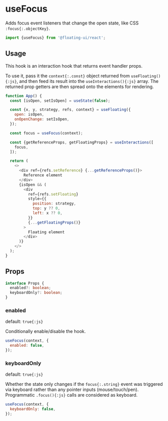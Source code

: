 # useFocus

Adds focus event listeners that change the open state, like CSS
`:focus{:.objectKey}`.

```js
import {useFocus} from '@floating-ui/react';
```

## Usage

This hook is an interaction hook that returns event handler
props.

To use it, pass it the `context{:.const}` object returned from
`useFloating(){:js}`, and then feed its result into the
`useInteractions(){:js}` array. The returned prop getters are
then spread onto the elements for rendering.

```js {9-13} /context/
function App() {
  const [isOpen, setIsOpen] = useState(false);

  const {x, y, strategy, refs, context} = useFloating({
    open: isOpen,
    onOpenChange: setIsOpen,
  });

  const focus = useFocus(context);

  const {getReferenceProps, getFloatingProps} = useInteractions([
    focus,
  ]);

  return (
    <>
      <div ref={refs.setReference} {...getReferenceProps()}>
        Reference element
      </div>
      {isOpen && (
        <div
          ref={refs.setFloating}
          style={{
            position: strategy,
            top: y ?? 0,
            left: x ?? 0,
          }}
          {...getFloatingProps()}
        >
          Floating element
        </div>
      )}
    </>
  );
}
```

## Props

```ts
interface Props {
  enabled?: boolean;
  keyboardOnly?: boolean;
}
```

### enabled

default: `true{:js}`

Conditionally enable/disable the hook.

```js
useFocus(context, {
  enabled: false,
});
```

### keyboardOnly

default: `true{:js}`

Whether the state only changes if the `focus{:.string}` event was
triggered via keyboard rather than any pointer inputs
(mouse/touch/pen). Programmatic `.focus(){:js}` calls are
considered as keyboard.

```js
useFocus(context, {
  keyboardOnly: false,
});
```
